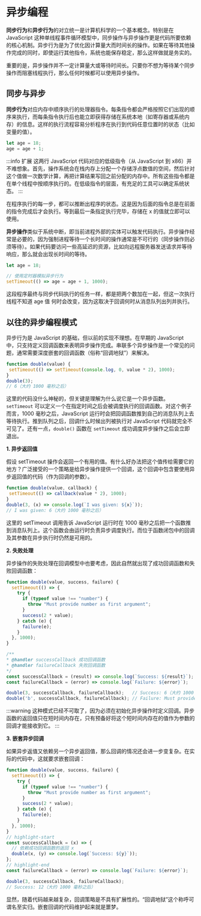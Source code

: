 # 异步编程

**同步行为**和**异步行为**的对立统一是计算机科学的一个基本概念。特别是在 JavaScript 这种单线程事件循环模型中，同步操作与异步操作更是代码所要依赖的核心机制。异步行为是为了优化因计算量大而时间长的操作。如果在等待其他操作完成的同时，即使运行其他指令，系统也能保存稳定，那么这样做就是务实的。

重要的是，异步操作并不一定计算量大或等待时间长。只要你不想为等待某个同步操作而阻塞线程执行，那么任何时候都可以使用异步操作。


## 同步与异步

**同步行为**对应内存中顺序执行的处理器指令。每条指令都会严格按照它们出现的顺序来执行，而每条指令执行后也能立即获得存储在系统本地（如寄存器或系统内存）的信息。这样的执行流程容易分析程序在执行到代码任意位置时的状态（比如变量的值）。

```js title="演示同步行为"
let age = 18;
age = age + 1;
```

:::info 扩展
这两行 JavaScript 代码对应的低级指令（从 JavaScript 到 x86）并不难想象。首先，操作系统会在栈内存上分配一个存储浮点数值的空间，然后针对这个值做一次数学计算，再把计算结果写回之前分配的内存中。所有这些指令都是在单个线程中按顺序执行的。在低级指令的层面，有充足的工具可以确定系统状态。
:::

在程序执行的每一步，都可以推断出程序的状态。这是因为后面的指令总是在前面的指令完成后才会执行。等到最后一条指定执行完毕，存储在 x 的值就立即可以使用。

**异步操作**类似于系统中断，即当前进程外部的实体可以触发代码执行。异步操作经常是必要的，因为强制进程等待一个长时间的操作通常是不可行的（同步操作则必须等待）。如果代码要访问一些高延迟的资源，比如向远程服务器发送请求并等待响应，那么就会出现长时间的等待。

```js title="演示异步行为"
let age = 18;

// 使用定时器模拟异步行为
setTimeout(() => age = age + 1, 1000);
```

这段程序最终与同步代码执行的任务一样，都是把两个数加在一起，但这一次执行线程不知道 age 值 何时会改变，因为这取决于回调何时从消息队列出列并执行。

## 以往的异步编程模式

异步行为是 JavaScript 的基础，但以前的实现不理想。在早期的 JavaScript 中，只支持定义回调函数来表明异步操作完成。串联多个异步操作是一个常见的问题，通常需要深度嵌套的回调函数（俗称“回调地狱”）来解决。

```js title="演示使用了 setTimeout 在一秒钟之后执行某些操作"
function double(value) {
 setTimeout(() => setTimeout(console.log, 0, value * 2), 1000);
}
double(3);
// 6（大约 1000 毫秒之后）
```

这里的代码没什么神秘的，但关键是理解为什么说它是一个异步函数。`setTimeout` 可以定义一个在指定时间之后会被调度执行的回调函数。对这个例子而言，1000 毫秒之后，JavaScript 运行时会把回调函数推到自己的消息队列上去等待执行。推到队列之后，回调什么时候出列被执行对 JavaScript 代码就完全不可见了。还有一点，`double()` 函数在 `setTimeout` 成功调度异步操作之后会立即退出。

**1. 异步返回值**

假设 setTimeout 操作会返回一个有用的值。有什么好办法把这个值传给需要它的地方？广泛接受的一个策略是给异步操作提供一个回调，这个回调中包含要使用异步返回值的代码（作为回调的参数）。

```js title="演示异步返回值获取方法"
function double(value, callback) {
 setTimeout(() => callback(value * 2), 1000);
}
double(3, (x) => console.log(`I was given: ${x}`));
// I was given: 6（大约 1000 毫秒之后）
```

这里的 setTimeout 调用告诉 JavaScript 运行时在 1000 毫秒之后把一个函数推到消息队列上。这个函数会由运行时负责异步调度执行。而位于函数闭包中的回调及其参数在异步执行时仍然是可用的。

**2. 失败处理**

异步操作的失败处理在回调模型中也要考虑，因此自然就出现了成功回调函数和失败回调函数：

```js title="演示代码"
function double(value, success, failure) {
  setTimeout(() => {
    try {
      if (typeof value !== "number") {
        throw "Must provide number as first argument";
      }
      success(2 * value);
    } catch (e) {
      failure(e);
    }
  }, 1000);
}

/**
* @handler successCallback 成功回调函数
* @handler failureCallback 失败回调函数
*/
const successCallback = (result) => console.log(`Success: ${result}`);
const failureCallback = (error) => console.log(`Failure: ${error}`);

double(3, successCallback, failureCallback);   // Success: 6（大约 1000 毫秒之后）
double('b', successCallback, failureCallback); // Failure: Must provide number as first argument（大约 1000 毫秒之后）

```
:::warning
这种模式已经不可取了，因为必须在初始化异步操作时定义回调。异步函数的返回值只在短时间内存在，只有预备好将这个短时间内存在的值作为参数的回调才能接收到它。
:::

**3. 嵌套异步回调**

如果异步返值又依赖另一个异步返回值，那么回调的情况还会进一步变复杂。在实际的代码中，这就要求嵌套回调：

```js title="演示异步嵌套"
function double(value, success, failure) {
  setTimeout(() => {
    try {
      if (typeof value !== "number") {
        throw "Must provide number as first argument";
      }
      success(2 * value);
    } catch (e) {
      failure(e);
    }
  }, 1000);
}
// highlight-start
const successCallback = (x) => {
  // 依赖成功回调函数的返回 x
  double(x, (y) => console.log(`Success: ${y}`));
};
// highlight-end
const failureCallback = (error) => console.log(`Failure: ${error}`);

double(3, successCallback, failureCallback);
// Success: 12（大约 1000 毫秒之后）
```
显然，随着代码越来越复杂，回调策略是不具有扩展性的。“回调地狱”这个称呼可谓名至实归。嵌套回调的代码维护起来就是噩梦。